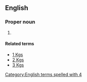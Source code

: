==English==

===Proper noun===
{{en-proper noun}}

# {{abbreviation of|4 Kings}}

====Related terms====
* [[1 Kgs]]
* [[2 Kgs]]
* [[3 Kgs]]

[[Category:English terms spelled with 4]]